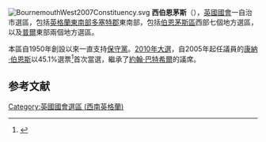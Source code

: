 [[File:BournemouthWest2007Constituency.svg|right]]
'''西伯恩茅斯'''（{{lang-en|Bournemouth West}}），[[英國|英國]][[英國國會|國會]]一自治市選區，包括[[英格蘭|英格蘭]][[西南英格蘭|東南部]][[多塞特郡|多塞特郡]]東南部，包括[[伯恩茅斯區|伯恩茅斯區]]西部七個地方選區，以及[[普爾|普爾]]東部兩個地方選區。

本區自1950年創設以來一直支持[[保守黨_(英國)|保守黨]]。[[2010年英國大選|2010年大選]]，自2005年起任議員的[[康納·伯恩斯|康納·伯恩斯]]以45.1%選票<ref name="">{{cite news
|publisher=[[英國廣播公司|英國廣播公司]]
|date=2010年5月7日
|title=Election 2010/Constituency/Bournemouth West
|url=http://news.bbc.co.uk/1/shared/election2010/results/constituency/a56.stm
|accessdate=2010年10月27日
|archive-date=2017年8月23日
|archive-url=https://web.archive.org/web/20170823080409/http://news.bbc.co.uk/1/shared/election2010/results/constituency/a56.stm
|dead-url=no
}}</ref>首次當選，繼承了[[約翰·巴特希爾|約翰·巴特希爾]]的議席。

==参考文献==
<div class="references-small">
<references></references>
</div>
{{DEFAULTSORT:Bournemouth West (UK Parliament constituency)}}
[[Category:英國國會選區_(西南英格蘭)|Category:英國國會選區 (西南英格蘭)]]